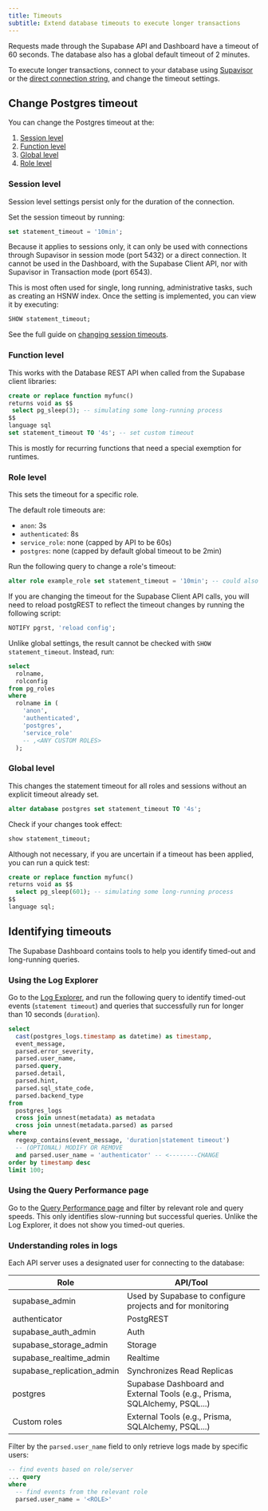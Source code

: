 ```yaml
---
title: Timeouts
subtitle: Extend database timeouts to execute longer transactions
---
```


Requests made through the Supabase API and Dashboard have a timeout of 60 seconds. The database also has a global default timeout of 2 minutes.

To execute longer transactions, connect to your database using [Supavisor](/docs/guides/database/connecting-to-postgres#connection-pooler) or the [direct connection string](/docs/guides/database/connecting-to-postgres#direct-connections), and change the timeout settings.

## Change Postgres timeout

You can change the Postgres timeout at the:

1.  [Session level](#session-level)
1.  [Function level](#function-level)
1.  [Global level](#global-level)
1.  [Role level](#role-level)

### Session level

Session level settings persist only for the duration of the connection.

Set the session timeout by running:

```sql
set statement_timeout = '10min';
```

Because it applies to sessions only, it can only be used with connections through Supavisor in session mode (port 5432) or a direct connection. It cannot be used in the Dashboard, with the Supabase Client API, nor with Supavisor in Transaction mode (port 6543).

This is most often used for single, long running, administrative tasks, such as creating an HSNW index. Once the setting is implemented, you can view it by executing:

```sql
SHOW statement_timeout;
```

See the full guide on [changing session timeouts](https://github.com/orgs/supabase/discussions/21133).

### Function level

This works with the Database REST API when called from the Supabase client libraries:

```sql
create or replace function myfunc()
returns void as $$
 select pg_sleep(3); -- simulating some long-running process
$$
language sql
set statement_timeout TO '4s'; -- set custom timeout
```

This is mostly for recurring functions that need a special exemption for runtimes.

### Role level

This sets the timeout for a specific role.

The default role timeouts are:

- `anon`: 3s
- `authenticated`: 8s
- `service_role`: none (capped by API to be 60s)
- `postgres`: none (capped by default global timeout to be 2min)

Run the following query to change a role's timeout:

```sql
alter role example_role set statement_timeout = '10min'; -- could also use seconds '10s'
```

<Admonition type="tip">
  If you are changing the timeout for the Supabase Client API calls, you will need to reload
  postgREST to reflect the timeout changes by running the following script:

```sql
NOTIFY pgrst, 'reload config';
```

</Admonition>

Unlike global settings, the result cannot be checked with `SHOW
statement_timeout`. Instead, run:

```sql
select
  rolname,
  rolconfig
from pg_roles
where
  rolname in (
    'anon',
    'authenticated',
    'postgres',
    'service_role'
    -- ,<ANY CUSTOM ROLES>
  );
```

### Global level

This changes the statement timeout for all roles and sessions without an explicit timeout already set.

```sql
alter database postgres set statement_timeout TO '4s';
```

Check if your changes took effect:

```sql
show statement_timeout;
```

Although not necessary, if you are uncertain if a timeout has been applied, you can run a quick test:

```sql
create or replace function myfunc()
returns void as $$
  select pg_sleep(601); -- simulating some long-running process
$$
language sql;
```

## Identifying timeouts

The Supabase Dashboard contains tools to help you identify timed-out and long-running queries.

### Using the Log Explorer

Go to the [Log Explorer](/dashboard/project/_/logs/explorer), and run the following query to identify timed-out events (`statement timeout`) and queries that successfully run for longer than 10 seconds (`duration`).

```sql
select
  cast(postgres_logs.timestamp as datetime) as timestamp,
  event_message,
  parsed.error_severity,
  parsed.user_name,
  parsed.query,
  parsed.detail,
  parsed.hint,
  parsed.sql_state_code,
  parsed.backend_type
from
  postgres_logs
  cross join unnest(metadata) as metadata
  cross join unnest(metadata.parsed) as parsed
where
  regexp_contains(event_message, 'duration|statement timeout')
  -- (OPTIONAL) MODIFY OR REMOVE
  and parsed.user_name = 'authenticator' -- <--------CHANGE
order by timestamp desc
limit 100;
```

### Using the Query Performance page

Go to the [Query Performance page](/dashboard/project/_/database/query-performance?preset=slowest_execution) and filter by relevant role and query speeds. This only identifies slow-running but successful queries. Unlike the Log Explorer, it does not show you timed-out queries.

### Understanding roles in logs

Each API server uses a designated user for connecting to the database:

| Role                       | API/Tool                                                                  |
| -------------------------- | ------------------------------------------------------------------------- |
| supabase_admin             | Used by Supabase to configure projects and for monitoring                 |
| authenticator              | PostgREST                                                                 |
| supabase_auth_admin        | Auth                                                                      |
| supabase_storage_admin     | Storage                                                                   |
| supabase_realtime_admin    | Realtime                                                                  |
| supabase_replication_admin | Synchronizes Read Replicas                                                |
| postgres                   | Supabase Dashboard and External Tools (e.g., Prisma, SQLAlchemy, PSQL...) |
| Custom roles               | External Tools (e.g., Prisma, SQLAlchemy, PSQL...)                        |

Filter by the `parsed.user_name` field to only retrieve logs made by specific users:

```sql
-- find events based on role/server
... query
where
  -- find events from the relevant role
  parsed.user_name = '<ROLE>'
```
